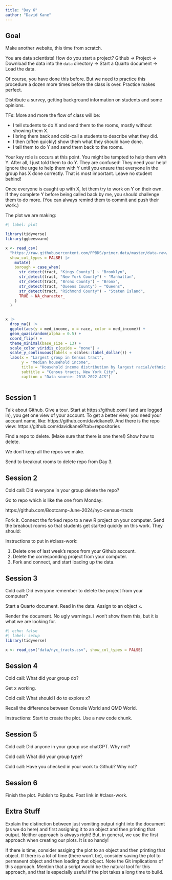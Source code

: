 ```yaml
---
title: "Day 6"
author: "David Kane"
---
```


## Goal

Make another website, this time from scratch.

You are data scientists! How do you start a project? Github -> Project -> Download the data into the `data` directory -> Start a Quarto document -> Load the data.

Of course, you have done this before. But we need to practice this procedure a dozen more times before the class is over. Practice makes perfect.


Distribute a survey, getting background information on students and some opinions.

TFs: More and more the flow of class will be:

  * I tell students to do X and send them to the rooms, mostly without showing them X.
  * I bring them back and cold-call a students to describe what they did.
  * I then (often quickly) show them what they should have done.
  * I tell them to do Y and send them back to the rooms.
  
Your key role is occurs at this point. You might be tempted to help them with Y. After all, I just told them to do Y. They are confused! They need your help! Ignore the urge to help them with Y until you ensure that everyone in the group has X done correctly. That is most important. Leave no student behind! 

Once everyone is caught up with X, let them try to work on Y on their own. If they complete Y before being called back by me, you should challenge them to do more. (You can always remind them to commit and push their work.) 


The plot we are making:

```r
#| label: plot

library(tidyverse)
library(ggbeeswarm)

x <- read_csv(
  "https://raw.githubusercontent.com/PPBDS/primer.data/master/data-raw/nyc_tracts.csv", 
  show_col_types = FALSE) |> 
    mutate(
    borough = case_when(
      str_detect(tract, "Kings County") ~ "Brooklyn",
      str_detect(tract, "New York County") ~ "Manhattan", 
      str_detect(tract, "Bronx County") ~ "Bronx",
      str_detect(tract, "Queens County") ~ "Queens",
      str_detect(tract, "Richmond County") ~ "Staten Island",
      TRUE ~ NA_character_
    )
  )


x |> 
  drop_na() |> 
  ggplot(aes(y = med_income, x = race, color = med_income)) +
  geom_quasirandom(alpha = 0.5) + 
  coord_flip() + 
  theme_minimal(base_size = 13) + 
  scale_color_viridis_c(guide = "none") + 
  scale_y_continuous(labels = scales::label_dollar()) + 
  labs(x = "Largest group in Census tract", 
       y = "Median household income", 
       title = "Household income distribution by largest racial/ethnic group", 
       subtitle = "Census tracts, New York City", 
       caption = "Data source: 2018-2022 ACS")
  
```


## Session 1

Talk about Github. Give a tour. Start at https://github.com/ (and are logged in), you get one view of your account. To get a better view, you need your account name, like: https://github.com/davidkane9. And there is the repo view: https://github.com/davidkane9?tab=repositories

Find a repo to delete. (Make sure that there is one there!) Show how to delete.

We don't keep all the repos we make. 

Send to breakout rooms to delete repo from Day 3.

## Session 2

Cold call: Did everyone in your group delete the repo?

Go to repo which is like the one from Monday:

https://github.com/Bootcamp-June-2024/nyc-census-tracts

Fork it. Connect the forked repo to a new R project on your computer. Send the breakout rooms so that students get started quickly on this work. They should:

Instructions to put in #class-work:

1) Delete one of last week's repos from your Github account.
2) Delete the corresponding project from your computer.
3) Fork and connect, and start loading up the data.

## Session 3

Cold call: Did everyone remember to delete the project from your computer?

Start a Quarto document. Read in the data. Assign to an object `x`.

Render the document. No ugly warnings. I won't show them this, but it is what we are looking for.

```r
#| echo: false
#| label: setup
library(tidyverse)

x <- read_csv("data/nyc_tracts.csv", show_col_types = FALSE)
```


## Session 4

Cold call: What did your group do?

Get x working.

Cold call: What should I do to explore x?

Recall the difference between Console World and QMD World.

Instructions: Start to create the plot. Use a new code chunk.

## Session 5

Cold call: Did anyone in your group use chatGPT. Why not?

Cold call: What did your group type?

Cold call: Have you checked in your work to Github? Why not?

## Session 6

Finish the plot. Publish to Rpubs. Post link in #class-work.

## Extra Stuff

Explain the distinction between just vomiting output right into the document (as we do here) and first assigning it to an object and then printing that output. Neither approach is always right! But, in general, we use the first approach when creating our plots. It is so handy!

If there is time, consider assiging the plot to an object and then printing that object. If there is a lot of time (there won't be), consider saving the plot to permanent object and then loading that object. Note the Git implications of this approach. Mention that a script would be the natural tool for this approach, and that is especially useful if the plot takes a long time to build.




